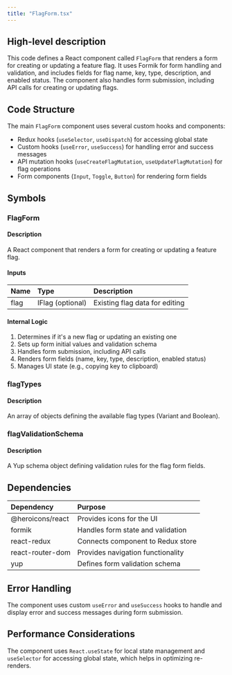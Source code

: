 ```yaml
---
title: "FlagForm.tsx"
---
```


## High-level description
This code defines a React component called `FlagForm` that renders a form for creating or updating a feature flag. It uses Formik for form handling and validation, and includes fields for flag name, key, type, description, and enabled status. The component also handles form submission, including API calls for creating or updating flags.

## Code Structure
The main `FlagForm` component uses several custom hooks and components:
- Redux hooks (`useSelector`, `useDispatch`) for accessing global state
- Custom hooks (`useError`, `useSuccess`) for handling error and success messages
- API mutation hooks (`useCreateFlagMutation`, `useUpdateFlagMutation`) for flag operations
- Form components (`Input`, `Toggle`, `Button`) for rendering form fields

## Symbols

### FlagForm
#### Description
A React component that renders a form for creating or updating a feature flag.

#### Inputs
| Name | Type | Description |
|:-----|:-----|:------------|
| flag | IFlag (optional) | Existing flag data for editing |

#### Internal Logic
1. Determines if it's a new flag or updating an existing one
2. Sets up form initial values and validation schema
3. Handles form submission, including API calls
4. Renders form fields (name, key, type, description, enabled status)
5. Manages UI state (e.g., copying key to clipboard)

### flagTypes
#### Description
An array of objects defining the available flag types (Variant and Boolean).

### flagValidationSchema
#### Description
A Yup schema object defining validation rules for the flag form fields.

## Dependencies
| Dependency | Purpose |
|:-----------|:--------|
| @heroicons/react | Provides icons for the UI |
| formik | Handles form state and validation |
| react-redux | Connects component to Redux store |
| react-router-dom | Provides navigation functionality |
| yup | Defines form validation schema |

## Error Handling
The component uses custom `useError` and `useSuccess` hooks to handle and display error and success messages during form submission.

## Performance Considerations
The component uses `React.useState` for local state management and `useSelector` for accessing global state, which helps in optimizing re-renders.